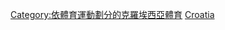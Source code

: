 {{Catnav|頁面分類|各種主題的頁面分類|按國家分類|各國體育|各國足球}}
{{Catnav|頁面分類|各種主題的頁面分類|按國家分類|各國體育|克羅地亞體育}}
{{Catnav|頁面分類|...|球類運動|足球|各國足球}}
{{Catnav|頁面分類|...|体育|各國體育|各國足球}}
{{Commons category|Association football in Croatia}}

[[Category:依體育運動劃分的克羅埃西亞體育|Category:依體育運動劃分的克羅埃西亞體育]]
[[Category:歐洲各國足球|Croatia]]